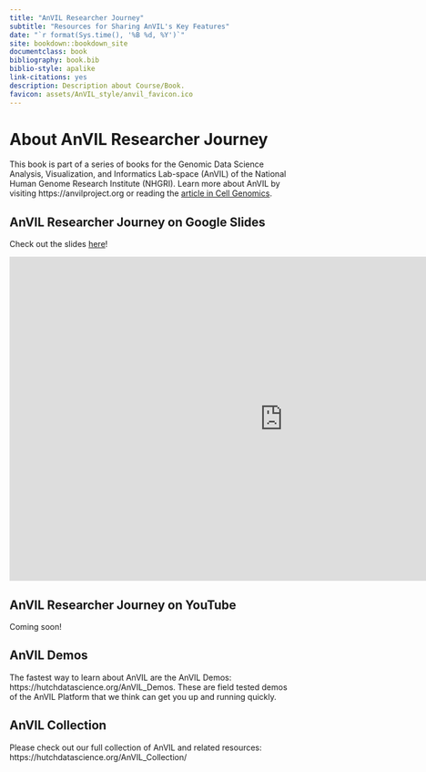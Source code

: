 ```yaml
---
title: "AnVIL Researcher Journey"
subtitle: "Resources for Sharing AnVIL's Key Features"
date: "`r format(Sys.time(), '%B %d, %Y')`"
site: bookdown::bookdown_site
documentclass: book
bibliography: book.bib
biblio-style: apalike
link-citations: yes
description: Description about Course/Book.
favicon: assets/AnVIL_style/anvil_favicon.ico
---
```



# About AnVIL Researcher Journey {-}

This book is part of a series of books for the Genomic Data Science Analysis, Visualization, and Informatics Lab-space (AnVIL) of the National Human Genome Research Institute (NHGRI). Learn more about AnVIL by visiting https://anvilproject.org or reading the [article in Cell Genomics](https://www.sciencedirect.com/science/article/pii/S2666979X21001063).

## AnVIL Researcher Journey on Google Slides {-}

Check out the slides [here](https://docs.google.com/presentation/d/1CrhVcqtRZZZemwpABc1tWNJrI96g-gRN1Pjfjbyd4RA/edit?usp=sharing)!

<iframe src="https://docs.google.com/presentation/d/e/2PACX-1vR0m7DoQsOL0E3jHQECb4uZD4jUFFghnaLUcRAJiw_zh4AoBnMwI3hqr2RIU0WHwY0emIgYiolTKr4L/embed?start=false&loop=false&delayms=3000" frameborder="0" width="960" height="569" allowfullscreen="true" mozallowfullscreen="true" webkitallowfullscreen="true"></iframe>

## AnVIL Researcher Journey on YouTube {-}

Coming soon!

## AnVIL Demos {-}

The fastest way to learn about AnVIL are the AnVIL Demos: https://hutchdatascience.org/AnVIL_Demos. These are field tested demos of the AnVIL Platform that we think can get you up and running quickly.

## AnVIL Collection {-}

Please check out our full collection of AnVIL and related resources: https://hutchdatascience.org/AnVIL_Collection/

